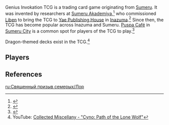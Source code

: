 {{GeniusInvokationTCGTabs}}

Genius Invokation TCG is a trading card game originating from [[Sumeru]]. It was invented by researchers at [[Sumeru Akademiya]],<ref>{{Ref/Quest|King of Invokations}}</ref> who commissioned [[Liben]] to bring the TCG to [[Yae Publishing House]] in [[Inazuma]].<ref>{{Ref/NPC|Liben|condition=during [[Marvelous Merchandise/2021-12-27]]}}</ref> Since then, the TCG has become popular across Inazuma and Sumeru. [[Puspa Café]] in [[Sumeru City]] is a common spot for players of the TCG to play.<ref>{{Ref/NPC|Nayab}}</ref>

Dragon-themed decks exist in the TCG.<ref>YouTube: [https://youtu.be/HHm6QptfeYU?t=275 Collected Miscellany - "Cyno: Path of the Lone Wolf"]</ref>

==Players==
{{column|3|
*[[Akira]]<ref name="photo">{{Ref/Quest|About That Time We Saved the Tanuki Photo Board}}</ref>
*[[Arataki Itto]]<ref name="photo" />
*[[Cyno]]
*[[Eita]]<ref name="bylaws">{{Ref/Quest|Gang Bylaws}}</ref>
*[[Genta]]<ref name="photo" />
*[[Iris (Sumeru City)|Iris]]
*[[Kaeya]]<ref name="Kaeyamail">{{Ref/Mail|Mail/TCG... (2022-11-30)}}</ref>
*[[Kamisato Ayato]]<ref>{{Ref/Quest|The Almighty Arataki Great and Glorious Drumalong Festival (Quest)}}</ref>
*[[Mamoru]]<ref name="photo" />
*[[Maziar]]<ref name="Nasir">{{Ref/NPC|Nasir}}</ref>
*[[Nasir]]<ref name="Nasir" />
*[[Nayab]]
*[[Souta]]<ref name="bylaws" />
*[[Yae Miko]]<ref>{{Ref/Item|Cyno's Missive}}</ref>
*[[Yuma]]<ref name="bylaws" />
}}

==References==
{{Reflist}}

[[ru:Священный призыв семерых/Лор]]